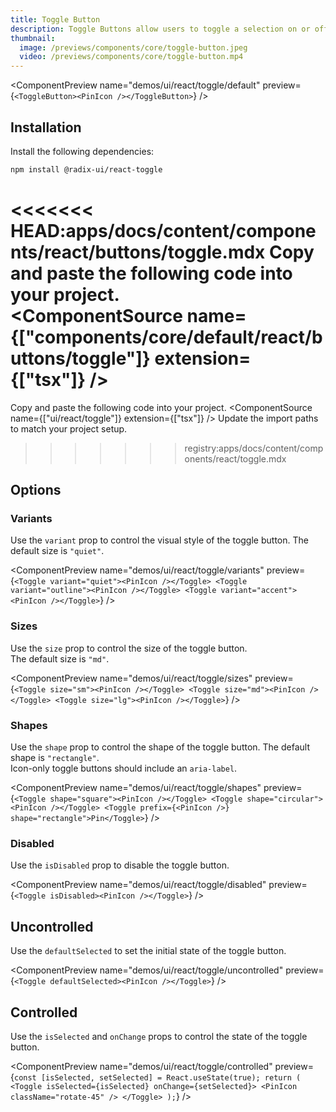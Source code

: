 ```yaml
---
title: Toggle Button
description: Toggle Buttons allow users to toggle a selection on or off.
thumbnail:
  image: /previews/components/core/toggle-button.jpeg
  video: /previews/components/core/toggle-button.mp4
---
```


<ComponentPreview
  name="demos/ui/react/toggle/default"
  preview={`<ToggleButton><PinIcon /></ToggleButton>`}
/>

## Installation

Install the following dependencies:

```bash
npm install @radix-ui/react-toggle
```

<<<<<<< HEAD:apps/docs/content/components/react/buttons/toggle.mdx
Copy and paste the following code into your project.<br/>
  <ComponentSource name={["components/core/default/react/buttons/toggle"]} extension={["tsx"]} />
=======
  <Step>Copy and paste the following code into your project.</Step>
  <ComponentSource name={["ui/react/toggle"]} extension={["tsx"]} />
  <Step>Update the import paths to match your project setup.</Step>
</Steps>
>>>>>>> registry:apps/docs/content/components/react/toggle.mdx

## Options

### Variants

Use the `variant` prop to control the visual style of the toggle button.
The default size is `"quiet"`.

<ComponentPreview
  name="demos/ui/react/toggle/variants"
  preview={`<Toggle variant="quiet"><PinIcon /></Toggle>
<Toggle variant="outline"><PinIcon /></Toggle>
<Toggle variant="accent"><PinIcon /></Toggle>`}
/>

### Sizes

Use the `size` prop to control the size of the toggle button.<br/>
The default size is `"md"`.

<ComponentPreview
  name="demos/ui/react/toggle/sizes"
  preview={`<Toggle size="sm"><PinIcon /></Toggle>
<Toggle size="md"><PinIcon /></Toggle>
<Toggle size="lg"><PinIcon /></Toggle>`}
/>

### Shapes

Use the `shape` prop to control the shape of the toggle button. The default shape is `"rectangle"`.<br/>
Icon-only toggle buttons should include an `aria-label`.

<ComponentPreview
  name="demos/ui/react/toggle/shapes"
  preview={`<Toggle shape="square"><PinIcon /></Toggle>
<Toggle shape="circular"><PinIcon /></Toggle>
<Toggle prefix={<PinIcon />} shape="rectangle">Pin</Toggle>`}
/>

### Disabled

Use the `isDisabled` prop to disable the toggle button.

<ComponentPreview
  name="demos/ui/react/toggle/disabled"
  preview={`<Toggle isDisabled><PinIcon /></Toggle>`}
/>

## Uncontrolled

Use the `defaultSelected` to set the initial state of the toggle button.

<ComponentPreview
  name="demos/ui/react/toggle/uncontrolled"
  preview={`<Toggle defaultSelected><PinIcon /></Toggle>`}
/>

## Controlled

Use the `isSelected` and `onChange` props to control the state of the toggle button.

<ComponentPreview
  name="demos/ui/react/toggle/controlled"
  preview={`const [isSelected, setSelected] = React.useState(true);
return (
  <Toggle isSelected={isSelected} onChange={setSelected}>
    <PinIcon className="rotate-45" />
  </Toggle>
);`}
/>

